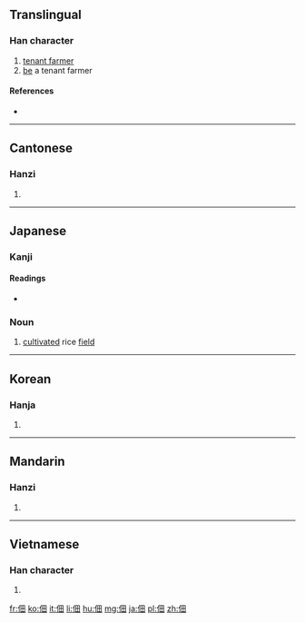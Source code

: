 ==Translingual==

===Han character===
{{Han char|rn=9|rad=人|as=05|sn=7|four=2620<sub>0</sub>|canj=人田 (OW)|ids=⿰[[亻]][[田]]}}

# [[tenant farmer]]
# [[be]] a tenant farmer

====References====
* {{Han ref|kx=0097.180|dkj=00492|dj=0206.060|hdz=10133.030|uh=4F43|ud=20291|bh=A6FA|bd=42746}}

----

==Cantonese==

===Hanzi===
{{yue-hanzi|jyut=[[din6]], [[tin4]]|y=din6, tin4}}

# {{defn|lang=yue|sort=人05}}

----

==Japanese==

===Kanji===
{{ja-kanji|grade=|rs=人05}}

====Readings====
* {{ja-readings|on=[[てん]] (ten), [[でん]] (den)|kun=[[つくだ]] (tsukuda)}}

===Noun===
{{ja-noun|つくだ}}

# [[cultivate]]d rice [[field]]

----

==Korean==

===Hanja===
{{ko-hanja|hangeul=전|rv=jeon|mr=chŏn}}

# {{defn|lang=ko|sort=人05}}

----

==Mandarin==

===Hanzi===
{{cmn-hanzi|pin=[[diàn]] ([[dian4]])|wg=tien<sup>4</sup>}}

# {{defn|lang=cmn|sort=人05}}

----

==Vietnamese==

===Han character===
{{vi-hantu|[[điền]]|rs=人05}}

# {{defn|lang=vi|sort=人05}}

[[fr:佃]]
[[ko:佃]]
[[it:佃]]
[[li:佃]]
[[hu:佃]]
[[mg:佃]]
[[ja:佃]]
[[pl:佃]]
[[zh:佃]]